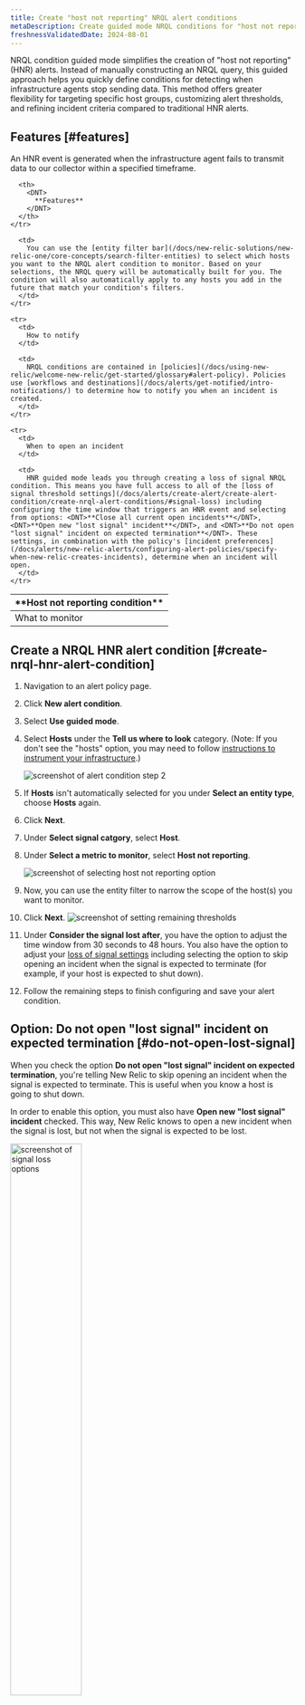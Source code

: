 ```yaml
---
title: Create "host not reporting" NRQL alert conditions
metaDescription: Create guided mode NRQL conditions for "host not reporting" infrastructure errors.
freshnessValidatedDate: 2024-08-01
---
```


NRQL condition guided mode simplifies the creation of "host not reporting" (HNR) alerts. Instead of manually constructing an NRQL query, this guided approach helps you quickly define conditions for detecting when infrastructure agents stop sending data. This method offers greater flexibility for targeting specific host groups, customizing alert thresholds, and refining incident criteria compared to traditional HNR alerts.

## Features [#features]

An HNR event is generated when the infrastructure agent fails to transmit data to our collector within a specified timeframe.

<table>
  <thead>
    <tr>
      <th style={{ width: "200px" }}>
        <DNT>
          **Host not reporting condition**
        </DNT>
      </th>

      <th>
        <DNT>
          **Features**
        </DNT>
      </th>
    </tr>
  </thead>

  <tbody>
    <tr>
      <td>
        What to monitor
      </td>

      <td>
        You can use the [entity filter bar](/docs/new-relic-solutions/new-relic-one/core-concepts/search-filter-entities) to select which hosts you want to the NRQL alert condition to monitor. Based on your selections, the NRQL query will be automatically built for you. The condition will also automatically apply to any hosts you add in the future that match your condition's filters.
      </td>
    </tr>

    <tr>
      <td>
        How to notify
      </td>

      <td>
        NRQL conditions are contained in [policies](/docs/using-new-relic/welcome-new-relic/get-started/glossary#alert-policy). Policies use [workflows and destinations](/docs/alerts/get-notified/intro-notifications/) to determine how to notify you when an incident is created.
      </td>
    </tr>

    <tr>
      <td>
        When to open an incident
      </td>

      <td>
        HNR guided mode leads you through creating a loss of signal NRQL condition. This means you have full access to all of the [loss of signal threshold settings](/docs/alerts/create-alert/create-alert-condition/create-nrql-alert-conditions/#signal-loss) including configuring the time window that triggers an HNR event and selecting from options: <DNT>**Close all current open incidents**</DNT>,  <DNT>**Open new "lost signal" incident**</DNT>, and <DNT>**Do not open "lost signal" incident on expected termination**</DNT>. These settings, in combination with the policy's [incident preferences](/docs/alerts/new-relic-alerts/configuring-alert-policies/specify-when-new-relic-creates-incidents), determine when an incident will open.
      </td>
    </tr>
  </tbody>
</table>

## Create a NRQL HNR alert condition [#create-nrql-hnr-alert-condition]

1. Navigation to an alert policy page.
2. Click **New alert condition**.
3. Select **Use guided mode**.
4. Select **Hosts** under the **Tell us where to look** category. (Note: If you don't see the "hosts" option, you may need to follow [instructions to instrument your infrastructure](/docs/infrastructure/host-integrations/installation/new-relic-guided-install-overview/).)

   <img
     title="creating a condition step 2"
     alt="screenshot of alert condition step 2"
     src="/images/alerts_screenshot-crop_tell-us-where-to-look.webp"
   />
5. If **Hosts** isn't automatically selected for you under **Select an entity type**, choose **Hosts** again.
6. Click **Next**.
7. Under **Select signal catgory**, select **Host**.
8. Under **Select a metric to monitor**, select **Host not reporting**.

   <img
     title="host not reporting selection"
     alt="screenshot of selecting host not reporting option"
     src="/images/alerts_screenshot-crop_host-not-reporting-selection.webp"
   />
9. Now, you can use the entity filter to narrow the scope of the host(s) you want to monitor.
10. Click **Next**.
    <img title="set condition thresholds" alt="screenshot of setting remaining thresholds" src="/images/alerts_screenshot-crop_set-condition-thresholds.webp"/>
11. Under **Consider the signal lost after**, you have the option to adjust the time window from 30 seconds to 48 hours. You also have the option to adjust your [loss of signal settings](/docs/alerts/create-alert/create-alert-condition/create-nrql-alert-conditions/#signal-loss) including selecting the option to skip opening an incident when the signal is expected to terminate (for example, if your host is expected to shut down).
12. Follow the remaining steps to finish configuring and save your alert condition.

## Option: Do not open "lost signal" incident on expected termination [#do-not-open-lost-signal]

When you check the option **Do not open "lost signal" incident on expected termination**, you're telling New Relic to skip opening an incident when the signal is expected to terminate. This is useful when you know a host is going to shut down.

In order to enable this option, you must also have **Open new "lost signal" incident** checked. This way, New Relic knows to open a new incident when the signal is lost, but not when the signal is expected to be lost.

<img
  title="signal loss options"
  alt="screenshot of signal loss options"
  src="/images/alerts_screenshot-crop_signals-lost-options.webp"
  width="50%"
/>

<Callout variant="important">
  In order to prevent a loss of signal incident from opening when "Do not open "lost signal" incident on expected termination", the tag `termination: expected` must be added to the host entity. This tag tells us the signal was expected to terminate. See how to add the tag [directly to the host entity](/docs/new-relic-solutions/new-relic-one/core-concepts/use-tags-help-organize-find-your-data/#add-tags).
</Callout>
